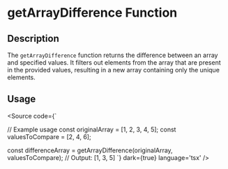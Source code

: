 
<Meta title='Utils/Array/getArrayDifference' />

# getArrayDifference Function

## Description

The `getArrayDifference` function returns the difference between an array and specified values. It filters out elements from the array that are present in the provided values, resulting in a new array containing only the unique elements.

## Usage


<Source code={`


// Example usage
const originalArray = [1, 2, 3, 4, 5];
const valuesToCompare = [2, 4, 6];

const differenceArray = getArrayDifference(originalArray, valuesToCompare);
// Output: [1, 3, 5]
`} dark={true} language='tsx' />
